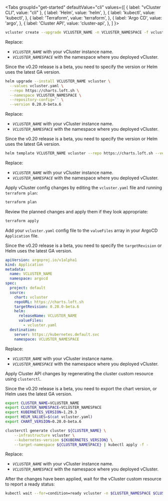 
<Tabs
  groupId="get-started"
  defaultValue="cli"
  values={[
	{ label: "vCluster CLI", value: "cli" },
    { label: 'Helm', value: 'helm', },
    { label: 'kubectl', value: 'kubectl', },
    { label: 'Terraform', value: 'terraform', },
    { label: 'Argo CD', value: 'argo', },
    { label: 'Cluster API', value: 'cluster-api', },
  ]
}>
<TabItem value="cli">

```bash
vcluster create --upgrade VCLUSTER_NAME -n VCLUSTER_NAMESPACE -f vcluster.yaml
```

Replace:

- _`VCLUSTER_NAME`_ with your vCluster instance name.
- _`VCLUSTER_NAMESPACE`_ with the namespace where you deployed vCluster.

</TabItem>
<TabItem value="helm">

Since the v0.20 release is a beta, you need to specify the version or Helm uses the latest GA version.

```bash
helm upgrade --install VCLUSTER_NAME vcluster \
  --values vcluster.yaml \
  --repo https://charts.loft.sh \
  --namespace VCLUSTER_NAMESPACE \
  --repository-config='' \
  --version 0.20.0-beta.6
```

Replace:

- _`VCLUSTER_NAME`_ with your vCluster instance name.
- _`VCLUSTER_NAMESPACE`_ with the namespace where you deployed vCluster.

</TabItem>
<TabItem value="kubectl">

Since the v0.20 release is a beta, you need to specify the version or Helm uses the latest GA version.

```bash
helm template VCLUSTER_NAME vcluster --repo https://charts.loft.sh --version 0.20.0-beta.6 -n VCLUSTER_NAMESPACE -f vcluster.yaml | kubectl apply -f -
```

Replace:

- _`VCLUSTER_NAME`_ with your vCluster instance name.
- _`VCLUSTER_NAMESPACE`_ with the namespace where you deployed vCluster.

</TabItem>
<TabItem value="terraform">

Apply vCluster config changes by editing the `vcluster.yaml` file and running `terraform plan`:

```bash
terraform plan
```

Review the planned changes and apply them if they look appropriate:

```bash
terraform apply
```

</TabItem>
<TabItem value="argo">

Add your `vcluster.yaml` config file to the `valueFiles` array in your ArgoCD `Application` file.

 Since the v0.20 release is a beta, you need to specify the `targetRevision` or Helm uses the latest GA version.

```yaml
apiVersion: argoproj.io/v1alpha1
kind: Application
metadata:
  name: VCLUSTER_NAME
  namespace: argocd
spec:
  project: default
  source:
    chart: vcluster
    repoURL: https://charts.loft.sh
    targetRevision: 0.20.0-beta.6
    helm:
      releaseName: VCLUSTER_NAME
      valueFiles:
        - vcluster.yaml
  destination:
    server: https://kubernetes.default.svc
    namespace: VCLUSTER_NAMESPACE
```

Replace:

- _`VCLUSTER_NAME`_ with your vCluster instance name.
- _`VCLUSTER_NAMESPACE`_ with the namespace where you deployed vCluster.

</TabItem>
<TabItem value="cluster-api">

Apply Cluster API changes by regenerating the cluster custom resource using `clusterctl`.

Since the v0.20 release is a beta, you need to export the chart version, or Helm uses the latest GA version.

```bash
export CLUSTER_NAME=VCLUSTER_NAME
export CLUSTER_NAMESPACE=VCLUSTER_NAMESPACE
export KUBERNETES_VERSION=1.29.3
export HELM_VALUES=$(cat vcluster.yaml)
export CHART_VERSION=0.20.0-beta.6

clusterctl generate cluster ${CLUSTER_NAME} \
    --infrastructure vcluster \
    --kubernetes-version ${KUBERNETES_VERSION} \
    --target-namespace ${CLUSTER_NAMESPACE} | kubectl apply -f -
```

Replace:

- _`VCLUSTER_NAME`_ with your vCluster instance name.
- _`VCLUSTER_NAMESPACE`_ with the namespace where you deployed vCluster.

After the changes have been applied, wait for the vCluster custom resource to report a ready status:

```bash
kubectl wait --for=condition=ready vcluster -n $CLUSTER_NAMESPACE $CLUSTER_NAME --timeout=300s
```

</TabItem>
</Tabs>
